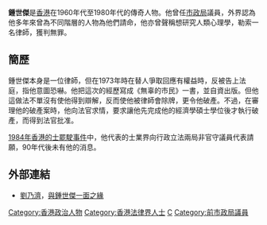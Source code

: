 '''鍾世傑'''是[[香港|香港]]在1960年代至1980年代的傳奇人物。他曾任[[香港市政局|市政局]]議員，外界認為他多年來曾為不同階層的人物為他們請命，他亦曾聲稱想研究人類心理學，勒索一名律師，獲判無罪。

==簡歷==
鍾世傑本身是一位律師，但在1973年時在替人爭取回應有權益時，反被告上法庭，指他意圖恐嚇。他把這次的經歷寫成《無辜的市民》一書，並自資出版。但他這做法不單沒有使他得到辯解，反而使他被律師會除牌，更令他破產。不過，在審理他的破產案時，他向法官求情，要求讓他先完成他的經濟學碩士學位後才執行破產，而得到法官批准。

[[1984年香港的士罷駛事件|1984年香港的士罷駛事件]]中，他代表的士業界向行政立法兩局非官守議員代表請願，90年代後未有他的消息。

{{HK-poli-bio-stub}}

==外部連結==
* [[劉乃濟|劉乃濟]]，[http://www.fengshui-magazine.com.hk/No.97-Jul05/A101.htm 與鍾世傑一面之緣] {{Wayback|url=http://www.fengshui-magazine.com.hk/No.97-Jul05/A101.htm |date=20210323005350 }}

[[Category:香港政治人物|Category:香港政治人物]]
[[Category:香港法律界人士|Category:香港法律界人士]]
[[Category:聖保羅書院校友|C]]
[[Category:前市政局議員|Category:前市政局議員]]